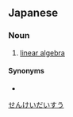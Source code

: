 ==Japanese==
{{ja-kanjitab|せん|けい|だい|すう|yomi=on}}

===Noun===
{{ja-noun|せんけい だいすう}}

# {{lb|ja|mathematics}} [[linear algebra]]

====Synonyms====
* {{l|ja|線形代数学}}

[[Category:ja:Mathematics|せんけいだいすう]]